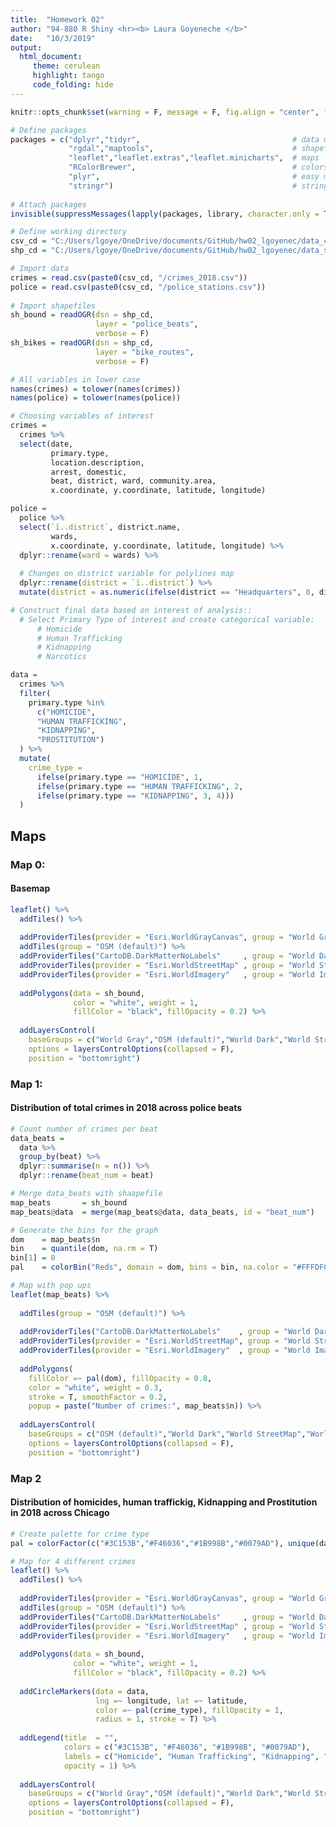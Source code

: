 ```yaml
---
title:  "Homework 02"
author: "94-880 R Shiny <hr><b> Laura Goyeneche </b>"
date:   "10/3/2019"
output:
  html_document:
     theme: cerulean
     highlight: tango
     code_folding: hide
---
```


```r
knitr::opts_chunk$set(warning = F, message = F, fig.align = "center", fig.width = 9, fig.height = 8)
```

```r
# Define packages
packages = c("dplyr","tidyr",                                  # data manipulation
             "rgdal","maptools",                               # shapefiles
             "leaflet","leaflet.extras","leaflet.minicharts",  # maps
             "RColorBrewer",                                   # colors palettes
             "plyr",                                           # easy merge
             "stringr")                                        # strings manipulation
                                                     
# Attach packages
invisible(suppressMessages(lapply(packages, library, character.only = T)))

# Define working directory
csv_cd = "C:/Users/lgoye/OneDrive/documents/GitHub/hw02_lgoyenec/data_csv"
shp_cd = "C:/Users/lgoye/OneDrive/documents/GitHub/hw02_lgoyenec/data_shp"

# Import data
crimes = read.csv(paste0(csv_cd, "/crimes_2018.csv"))
police = read.csv(paste0(csv_cd, "/police_stations.csv"))
  
# Import shapefiles
sh_bound = readOGR(dsn = shp_cd, 
                   layer = "police_beats", 
                   verbose = F)
sh_bikes = readOGR(dsn = shp_cd, 
                   layer = "bike_routes", 
                   verbose = F)
```

```r
# All variables in lower case
names(crimes) = tolower(names(crimes))
names(police) = tolower(names(police))

# Choosing variables of interest
crimes = 
  crimes %>% 
  select(date, 
         primary.type, 
         location.description, 
         arrest, domestic, 
         beat, district, ward, community.area, 
         x.coordinate, y.coordinate, latitude, longitude) 

police = 
  police %>%
  select(`ï..district`, district.name, 
         wards,
         x.coordinate, y.coordinate, latitude, longitude) %>%
  dplyr::rename(ward = wards) %>%
  
  # Changes on district variable for polylines map
  dplyr::rename(district = `ï..district`) %>%
  mutate(district = as.numeric(ifelse(district == "Headquarters", 0, district)))

# Construct final data based on interest of analysis:: 
  # Select Primary Type of interest and create categorical variable:
      # Homicide
      # Human Trafficking 
      # Kidnapping
      # Narcotics

data = 
  crimes %>%
  filter(
    primary.type %in% 
      c("HOMICIDE", 
      "HUMAN TRAFFICKING", 
      "KIDNAPPING", 
      "PROSTITUTION")
  ) %>%
  mutate(
    crime_type =
      ifelse(primary.type == "HOMICIDE", 1, 
      ifelse(primary.type == "HUMAN TRAFFICKING", 2,
      ifelse(primary.type == "KIDNAPPING", 3, 4)))
  )
```


## Maps  {.tabset .tabset-fade}
### Map 0: 
#### Basemap 
```r
leaflet() %>%
  addTiles() %>%
  
  addProviderTiles(provider = "Esri.WorldGrayCanvas", group = "World Gray") %>%
  addTiles(group = "OSM (default)") %>%
  addProviderTiles("CartoDB.DarkMatterNoLabels"     , group = "World Dark") %>% 
  addProviderTiles(provider = "Esri.WorldStreetMap" , group = "World StreetMap") %>%
  addProviderTiles(provider = "Esri.WorldImagery"   , group = "World Imagery") %>%
  
  addPolygons(data = sh_bound, 
              color = "white", weight = 1, 
              fillColor = "black", fillOpacity = 0.2) %>%
  
  addLayersControl(
    baseGroups = c("World Gray","OSM (default)","World Dark","World StreetMap","World Imagery"),
    options = layersControlOptions(collapsed = F),
    position = "bottomright") 
```

### Map 1:
#### Distribution of total crimes in 2018 across police beats
```r
# Count number of crimes per beat
data_beats = 
  data %>%
  group_by(beat) %>% 
  dplyr::summarise(n = n()) %>%
  dplyr::rename(beat_num = beat)

# Merge data_beats with shaapefile
map_beats       = sh_bound
map_beats@data  = merge(map_beats@data, data_beats, id = "beat_num")

# Generate the bins for the graph
dom    = map_beats$n
bin    = quantile(dom, na.rm = T)
bin[1] = 0
pal    = colorBin("Reds", domain = dom, bins = bin, na.color = "#FFFDFC")

# Map with pop ups
leaflet(map_beats) %>%
  
  addTiles(group = "OSM (default)") %>%
  
  addProviderTiles("CartoDB.DarkMatterNoLabels"    , group = "World Dark") %>% 
  addProviderTiles(provider = "Esri.WorldStreetMap", group = "World StreetMap") %>%
  addProviderTiles(provider = "Esri.WorldImagery"  , group = "World Imagery") %>%
  
  addPolygons(
    fillColor =~ pal(dom), fillOpacity = 0.8,
    color = "white", weight = 0.3, 
    stroke = T, smoothFactor = 0.2,
    popup = paste("Number of crimes:", map_beats$n)) %>%
  
  addLayersControl(
    baseGroups = c("OSM (default)","World Dark","World StreetMap","World Imagery"),
    options = layersControlOptions(collapsed = F),
    position = "bottomright") 
```

### Map 2
#### Distribution of homicides, human traffickig, Kidnapping and Prostitution in 2018 across Chicago 
```r
# Create palette for crime type
pal = colorFactor(c("#3C153B","#F46036","#1B998B","#0079AD"), unique(data$crime_type))

# Map for 4 different crimes
leaflet() %>%
  addTiles() %>%
  
  addProviderTiles(provider = "Esri.WorldGrayCanvas", group = "World Gray") %>%
  addTiles(group = "OSM (default)") %>%
  addProviderTiles("CartoDB.DarkMatterNoLabels"     , group = "World Dark") %>% 
  addProviderTiles(provider = "Esri.WorldStreetMap" , group = "World StreetMap") %>%
  addProviderTiles(provider = "Esri.WorldImagery"   , group = "World Imagery") %>%
  
  addPolygons(data = sh_bound, 
              color = "white", weight = 1, 
              fillColor = "black", fillOpacity = 0.2) %>%
  
  addCircleMarkers(data = data,
                   lng =~ longitude, lat =~ latitude, 
                   color =~ pal(crime_type), fillOpacity = 1, 
                   radius = 1, stroke = T) %>%
  
  addLegend(title  = "", 
            colors = c("#3C153B", "#F46036", "#1B998B", "#0079AD"), 
            labels = c("Homicide", "Human Trafficking", "Kidnapping", "Prostitution"),
            opacity = 1) %>%
  
  addLayersControl(
    baseGroups = c("World Gray","OSM (default)","World Dark","World StreetMap","World Imagery"),
    options = layersControlOptions(collapsed = F),
    position = "bottomright") 
```



